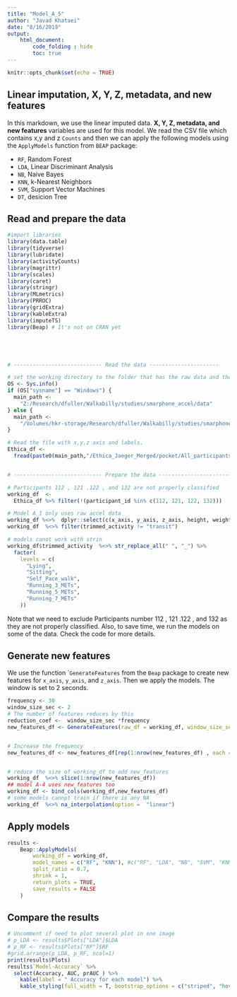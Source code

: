 ```yaml
---
title: "Model_A_5"
author: "Javad Khataei"
date: "8/16/2019"
output:
    html_document:
        code_folding : hide
        toc: true
---
```


```r
knitr::opts_chunk$set(echo = TRUE)
```

## Linear imputation, X, Y, Z, metadata, and new features

In this markdown, we use the linear imputed data. **X, Y, Z, metadata, and new features** variables are used for this model. We read the CSV file which contains x,y and z `Counts` and then we can apply the following models using the `ApplyModels` function from `BEAP` package:

- `RF`, Random Forest
- `LDA`, Linear Discriminant Analysis
- `NB`, Naive Bayes
- `KNN`, k-Nearest Neighbors
- `SVM`, Support Vector Machines
- `DT`, desicion Tree

## Read and prepare the data
```r

#import libraries
library(data.table)
library(tidyverse)
library(lubridate)
library(activityCounts)
library(magrittr)
library(scales)
library(caret)
library(stringr)
library(MLmetrics)
library(PRROC)
library(gridExtra)
library(kableExtra)
library(imputeTS)
library(Beap) # It's not on CRAN yet





# ---------------------------- Read the data ----------------------

# set the working directory to the folder that has the raw data and the intervals file
OS <- Sys.info()
if (OS["sysname"] == "Windows") {
  main_path <-
    "Z:/Research/dfuller/Walkabilly/studies/smarphone_accel/data"
} else {
  main_path <-
    "/Volumes/hkr-storage/Research/dfuller/Walkabilly/studies/smarphone_accel/data"
}

# Read the file with x,y,z axis and labels.
Ethica_df <-
  fread(paste0(main_path,"/Ethica_Jaeger_Merged/pocket/All_participants_pocket_with_count_for_Weka.csv"))


# ---------------------------- Prepare the data ----------------------------

# Participants 112 , 121 .122 , and 132 are not properly classified
working_df  <-
  Ethica_df %>% filter(!(participant_id %in% c(112, 121, 122, 132)))

# Model A_1 only uses raw accel data
working_df %<>%  dplyr::select(c(x_axis, y_axis, z_axis, height, weight, age,gender, trimmed_activity))
working_df  %<>% filter(trimmed_activity != "transit")

# models canot work with strin
working_df$trimmed_activity  %<>% str_replace_all(" ", "_") %>%
  factor(
    levels = c(
      "Lying",
      "Sitting",
      "Self_Pace_walk",
      "Running_3_METs",
      "Running_5_METs",
      "Running_7_METs"
    ))


```

Note that we need to exclude Participants number 112 , 121 .122 , and 132 as they are not properly classified. Also, to save time, we run the models on  some of the data. Check the code for more details.



## Generate new features
We use the function ``GenerateFeatures` from the `Beap` package to create new features for `x_axis`, `y_axis`, and `z_axis`. Then we apply the models. The window is set to 2 seconds.


```r
frequency <- 30
window_size_sec <- 2
# The number of features reduces by this
reduction_coef <-  window_size_sec *frequency 
new_features_df <- GenerateFeatures(raw_df = working_df, window_size_sec = window_size_sec, frequency = frequency)


# Increase the frequency
new_features_df <- new_features_df[rep(1:nrow(new_features_df) , each = reduction_coef), ]


# reduce the size of working_df to add new_features
working_df  %<>% slice(1:nrow(new_features_df))
## model A-4 uses new_features too
working_df <- bind_cols(working_df,new_features_df)
# some models cannpt train if there is any NA
working_df  %<>% na_interpolation(option =  "linear")


```


## Apply models
```r
results <-
    Beap::ApplyModels(
        working_df = working_df,
        model_names = c("RF", "KNN"), #c("RF", "LDA", "NB", "SVM", "KNN", "DT")
        split_ratio = 0.7,
        shrink = 1,
        return_plots = TRUE,
        save_results = FALSE
    )


```

## Compare the results



```r
# Uncomment if need to plot several plot in one image
# p_LDA <- results$Plots["LDA"]$LDA
# p_RF <- results$Plots["RF"]$RF
#grid.arrange(p_LDA, p_RF, ncol=1)
print(results$Plots)
results$`Model-Accuracy` %>%  
  select(Accuracy, AUC, prAUC ) %>% 
    kable(label = " Accuracy for each model") %>%
    kable_styling(full_width = T, bootstrap_options = c("striped", "hover"))
 
```

